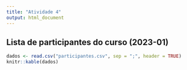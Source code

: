 ```yaml
---
title: "Atividade 4"
output: html_document
---
```


## Lista de participantes do curso (2023-01)

```r

dados <- read.csv("participantes.csv", sep = ";", header = TRUE) 
knitr::kable(dados)

```
